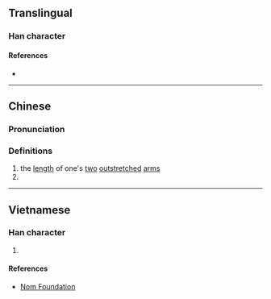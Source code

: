 {{character info/new}}
==Translingual==

===Han character===
{{Han char|rn=53|rad=广|as=08|sn=11|four=00237|canj=ITSO|ids=⿸广⿱廿尺}}

====References====
* {{Han ref|kx=0348.030|dkj=09381|dj=0658.070|hdz=20887.010|uh=5EB9|ud=24249|bh=D549|bd=54601}}

----
==Chinese==
{{zh-forms}}
{{zh-wp|zh:庹姓}}

===Pronunciation===
{{zh-pron
|m=tuǒ
|c=tok3
|mn=ml:thó
|mn-t=toh4
|w=4thoq
|cat=n,pn
}}

===Definitions===
{{zh-hanzi}}

# the [[length]] of one's [[two]] [[outstretched]] [[arm]]s
# {{surname|lang=zh}}

----

==Vietnamese==

===Han character===
{{vi-readings|rs=广08|hanviet=sải}}

# {{defn|lang=vi|sort=广08}}

====References====
* [http://nomfoundation.org/common/nom_details.php?codepoint=5eb9 Nom Foundation]